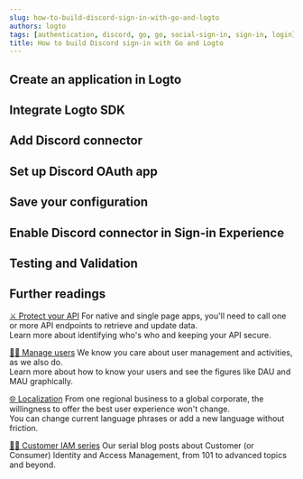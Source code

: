 ```yaml
---
slug: how-to-build-discord-sign-in-with-go-and-logto
authors: logto
tags: [authentication, discord, go, go, social-sign-in, sign-in, login]
title: How to build Discord sign-in with Go and Logto
---
```


<!--
  We have to divide templates into sections because imported mdx will not show in the TOC.
  There's no way to customize TOC either. :-)

  @see https://github.com/facebook/docusaurus/issues/3915
-->



<!-- truncate -->

<Intro connector={connector} sdk="Go" link="https://go.dev/" />

## Create an application in Logto

<CreateApplication type="Traditional web" framework="undefined" />

## Integrate Logto SDK

<IntegrateSdk />

## Add Discord connector

<AddSocialConnector connector={connector} />

## Set up Discord OAuth app

<ConnectorGuide />

## Save your configuration

<SaveYourConfiguration connector={connector} />

## Enable Discord connector in Sign-in Experience

<EnableSocialConnector connector={connector} />

## Testing and Validation

<TestingAndValidation connector={connector} sdk="Go" />

## Further readings

[⚔️ Protect your API](/docs/recipes/protect-your-api/) For native and single page apps, you'll need to call one or more API endpoints to retrieve and update data.<br/>
Learn more about identifying who's who and keeping your API secure.

[🧑‍🚀 Manage users](/docs/recipes/manage-users/) We know you care about user management and activities, as we also do.<br/>
Learn more about how to know your users and see the figures like DAU and MAU graphically.

[🌐 Localization](/docs/recipes/customize-sie/localized-language) From one regional business to a global corporate, the willingness to offer the best user experience won't change.<br/>
You can change current language phrases or add a new language without friction.

[🧑‍🎓 Customer IAM series](/blog/tags/ciam) Our serial blog posts about Customer (or Consumer) Identity and Access Management, from 101 to advanced topics and beyond.
